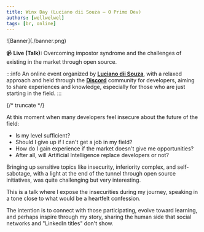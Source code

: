 ```yaml
---
title: Winx Day (Luciano dii Souza — O Primo Dev)
authors: [wellwelwel]
tags: [br, online]
---
```



<Parallax tiltMaxAngleX={0} perspective={1920}>
  ![Banner](./banner.png)
</Parallax>

📹 **Live (Talk):** Overcoming impostor syndrome and the challenges of existing in the market through open source.

:::info
An online event organized by [**Luciano dii Souza**](https://www.linkedin.com/in/lucianodiisouza/), with a relaxed approach and held through the [**Discord**](https://discord.gg/wyrRdpGKmj) community for developers, aiming to share experiences and knowledge, especially for those who are just starting in the field.
:::

{/* truncate */}

At this moment when many developers feel insecure about the future of the field:

- Is my level sufficient?
- Should I give up if I can't get a job in my field?
- How do I gain experience if the market doesn't give me opportunities?
- After all, will Artificial Intelligence replace developers or not?

Bringing up sensitive topics like insecurity, inferiority complex, and self-sabotage, with a light at the end of the tunnel through open source initiatives, was quite challenging but very interesting.

This is a talk where I expose the insecurities during my journey, speaking in a tone close to what would be a heartfelt confession.

The intention is to connect with those participating, evolve toward learning, and perhaps inspire through my story, sharing the human side that social networks and "LinkedIn titles" don't show.
